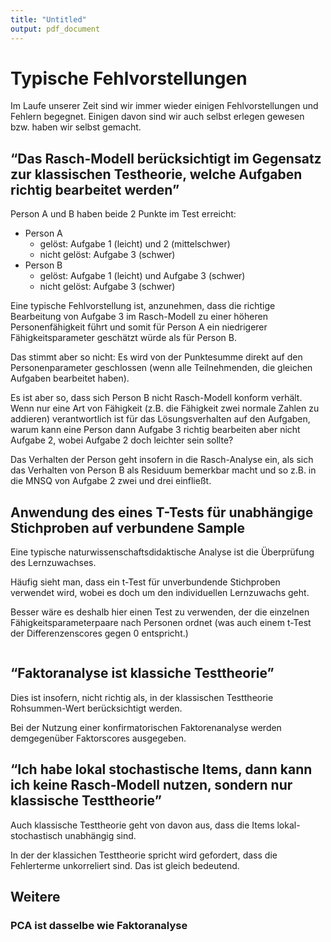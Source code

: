 ```yaml
---
title: "Untitled"
output: pdf_document
---
```


# Typische Fehlvorstellungen

Im Laufe unserer Zeit sind wir immer wieder einigen Fehlvorstellungen und Fehlern begegnet. Einigen davon sind wir auch selbst erlegen gewesen bzw. haben wir selbst gemacht.

## "Das Rasch-Modell berücksichtigt im Gegensatz zur klassischen Testheorie, welche Aufgaben richtig bearbeitet werden"

Person A und B haben beide 2 Punkte im Test erreicht: 

* Person A
    * gelöst: Aufgabe 1 (leicht) und 2 (mittelschwer) 
    * nicht gelöst: Aufgabe 3 (schwer)
* Person B
    * gelöst: Aufgabe 1 (leicht) und Aufgabe 3 (schwer)
    * nicht gelöst: Aufgabe 3 (schwer)

Eine typische Fehlvorstellung ist, anzunehmen, dass die richtige Bearbeitung von Aufgabe 3 im Rasch-Modell zu einer höheren Personenfähigkeit führt und somit für Person A ein niedrigerer Fähigkeitsparameter geschätzt würde als für Person B.

Das stimmt aber so nicht: Es wird von der Punktesumme direkt auf den Personenparameter geschlossen (wenn alle Teilnehmenden, die gleichen Aufgaben bearbeitet haben).

Es ist aber so, dass sich Person B nicht Rasch-Modell konform verhält. Wenn nur eine Art von Fähigkeit (z.B. die Fähigkeit zwei normale Zahlen zu addieren) verantwortlich ist für das Lösungsverhalten auf den Aufgaben, warum kann eine Person dann Aufgabe 3 richtig bearbeiten aber nicht Aufgabe 2, wobei Aufgabe 2 doch leichter sein sollte?

Das Verhalten der Person geht insofern in die Rasch-Analyse ein, als sich das Verhalten von Person B als Residuum bemerkbar macht und so z.B. in die MNSQ von Aufgabe 2 zwei und drei einfließt.


## Anwendung des eines T-Tests für unabhängige Stichproben auf verbundene Sample

Eine typische naturwissenschaftsdidaktische Analyse ist die Überprüfung des Lernzuwachses.

Häufig sieht man, dass ein t-Test für unverbundende Stichproben verwendet wird, wobei es doch um den individuellen Lernzuwachs geht.

Besser wäre es deshalb hier einen Test zu verwenden, der die einzelnen Fähigkeitsparameterpaare nach Personen ordnet (was auch einem t-Test der Differenzenscores gegen 0 entspricht.)

```r


```

## "Faktoranalyse ist klassiche Testtheorie"

Dies ist insofern, nicht richtig als, in der klassischen Testtheorie Rohsummen-Wert berücksichtigt werden.

Bei der Nutzung einer konfirmatorischen Faktorenanalyse werden demgegenüber Faktorscores ausgegeben.

## "Ich habe lokal stochastische Items, dann kann ich keine Rasch-Modell nutzen, sondern nur klassische Testtheorie"

Auch klassische Testtheorie geht von davon aus, dass die Items lokal-stochastisch unabhängig sind.

In der der klassichen Testtheorie spricht wird gefordert, dass die Fehlerterme unkorreliert sind. Das ist gleich bedeutend.

## Weitere 
### PCA ist dasselbe wie Faktoranalyse





